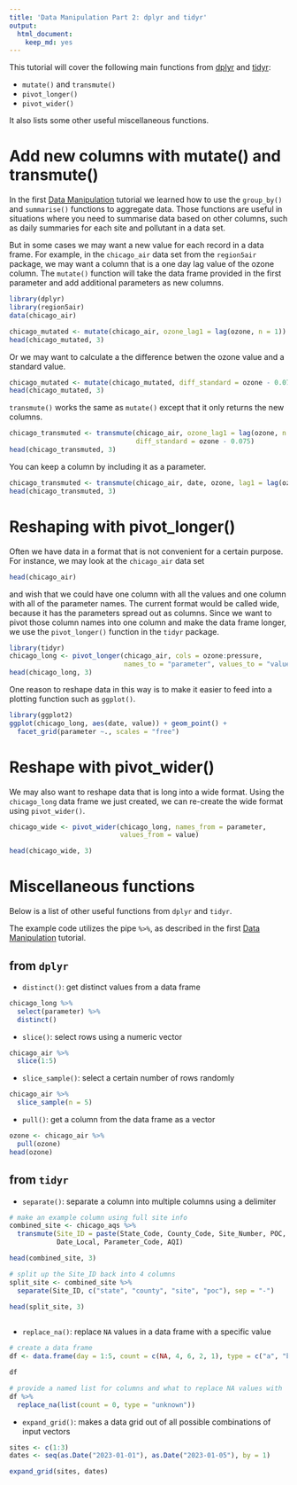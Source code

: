 ```yaml
---
title: 'Data Manipulation Part 2: dplyr and tidyr'
output: 
  html_document: 
    keep_md: yes
---
```


This tutorial will cover the following main functions from [dplyr](https://dplyr.tidyverse.org/)
and [tidyr](https://tidyr.tidyverse.org/):

- `mutate()` and `transmute()`
- `pivot_longer()`
- `pivot_wider()`

It also lists some other useful miscellaneous functions.

# Add new columns with mutate() and transmute()

In the first [Data Manipulation](training-r-intermediate/blob/initial-update/1-Data-Manipulation-1/readme.md)
tutorial we learned how to use the `group_by()` and `summarise()` functions to 
aggregate data. Those functions are useful in situations where you need to 
summarise data based on other columns, such as daily summaries for each site and
pollutant in a data set. 

But in some cases we may want a new value for each record in a data frame. For example, 
in the `chicago_air` data set from the `region5air` package, we may want a column 
that is a one day lag value of the ozone column. The `mutate()` function will
take the data frame provided in the first parameter and add additional parameters
as new columns.

```r
library(dplyr)
library(region5air)
data(chicago_air)

chicago_mutated <- mutate(chicago_air, ozone_lag1 = lag(ozone, n = 1))
head(chicago_mutated, 3)
```

Or we may want to calculate a the difference betwen the ozone value and a standard value.

```r
chicago_mutated <- mutate(chicago_mutated, diff_standard = ozone - 0.075)
head(chicago_mutated, 3)
```

`transmute()` works the same as `mutate()` except that it only returns the new columns.

```r
chicago_transmuted <- transmute(chicago_air, ozone_lag1 = lag(ozone, n = 1), 
                                diff_standard = ozone - 0.075)
head(chicago_transmuted, 3)
```

You can keep a column by including it as a parameter.

```r
chicago_transmuted <- transmute(chicago_air, date, ozone, lag1 = lag(ozone, n= 1))
head(chicago_transmuted, 3)
```

# Reshaping with pivot_longer()

Often we have data in a format that is not convenient for a certain purpose. For
instance, we may look at the `chicago_air` data set

```r
head(chicago_air)
```

and wish that we could have one column with all the values and one column with 
all of the parameter names. The current format would be called wide, because it 
has the parameters spread out as columns. Since we want to pivot those column 
names into one column and make the data frame longer, we use the `pivot_longer()`
function in the `tidyr` package.

```r
library(tidyr)
chicago_long <- pivot_longer(chicago_air, cols = ozone:pressure, 
                             names_to = "parameter", values_to = "value")
head(chicago_long, 3)

```


One reason to reshape data in this way is to make it easier to feed into a plotting
function such as `ggplot()`.

```r
library(ggplot2)
ggplot(chicago_long, aes(date, value)) + geom_point() + 
  facet_grid(parameter ~., scales = "free")
```

# Reshape with pivot_wider()

We may also want to reshape data that is long into a wide format. Using the 
`chicago_long` data frame we just created, we can re-create the wide format using
`pivot_wider()`.

```r
chicago_wide <- pivot_wider(chicago_long, names_from = parameter,
                            values_from = value)

head(chicago_wide, 3)

```

# Miscellaneous functions

Below is a list of other useful functions from `dplyr` and `tidyr`. 

The example code utilizes the pipe `%>%`, as described in the first 
[Data Manipulation](training-r-intermediate/blob/initial-update/1-Data-Manipulation-1/readme.md)
tutorial.

## from `dplyr`

- `distinct()`: get distinct values from a data frame

```r

chicago_long %>%
  select(parameter) %>%
  distinct()

```

- `slice()`: select rows using a numeric vector

```r

chicago_air %>%
  slice(1:5)

```

- `slice_sample()`: select a certain number of rows randomly

```r
chicago_air %>%
  slice_sample(n = 5)

```

- `pull()`: get a column from the data frame as a vector

```r
ozone <- chicago_air %>%
  pull(ozone)
head(ozone)
```

## from `tidyr`

- `separate()`: separate a column into multiple columns using a delimiter

```r
# make an example column using full site info
combined_site <- chicago_aqs %>%
  transmute(Site_ID = paste(State_Code, County_Code, Site_Number, POC, sep = "-"),
            Date_Local, Parameter_Code, AQI)

head(combined_site, 3)

# split up the Site_ID back into 4 columns
split_site <- combined_site %>%
  separate(Site_ID, c("state", "county", "site", "poc"), sep = "-")

head(split_site, 3)
  
```

- `replace_na()`: replace `NA` values in a data frame with a specific value 

```r
# create a data frame
df <- data.frame(day = 1:5, count = c(NA, 4, 6, 2, 1), type = c("a", "b", NA, "a", "b"))

df

# provide a named list for columns and what to replace NA values with
df %>%
  replace_na(list(count = 0, type = "unknown"))
```

- `expand_grid()`: makes a data grid out of all possible combinations of input vectors

```r
sites <- c(1:3)
dates <- seq(as.Date("2023-01-01"), as.Date("2023-01-05"), by = 1)

expand_grid(sites, dates)
```